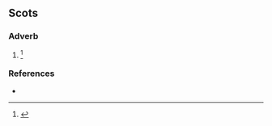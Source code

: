 ==Scots==

===Adverb===
{{head|sco|adverb}} 

# {{alt form|sco|aiblins}} {{defdate|early 17<sup>th</sup> century}}<ref name=SOED>{{R:SOED5|page=5}}</ref>

===References===
* {{R:DSL|pos=adv}}
<references/>